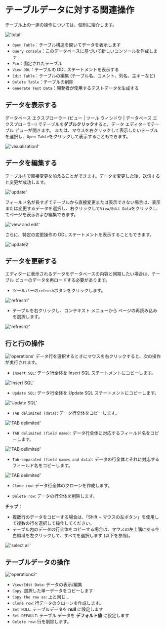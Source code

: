 # テーブルデータに対する関連操作

テーブル上の一連の操作については、個別に紹介します。

!['total'](/image/connection-manage/total.png)

- `Open Table`：テーブル構造を開いてデータを表示します
- `Query console`：このデータベースに基づいて新しいコンソールを作成します
- `Pin`：固定されたテーブル
- `View DDL`：テーブルの DDL ステートメントを表示する
- `Edit Table`：テーブルの編集 (テーブル名、コメント、列名、主キーなど)
- `Delete Table`：テーブルの削除
- `Generate Test Data`：開発者が使用するテストデータを生成する

## データを表示する

データベース エクスプローラー (ビュー | ツール ウィンドウ | データベース エクスプローラー) でテーブルを**ダブルクリック**すると、データ エディターでテーブル ビューが開きます。
または、マウスを右クリックして表示したいテーブルを選択し、`Open Table`をクリックして表示することもできます。

!['visualization1'](/image/connection-manage/visualization1.png)

## データを編集する

テーブル内で直接変更を加えることができます。データを変更した後、送信すると変更が成功します。

!['update'](/image/connection-manage/directUpdate.png)

フィールド名が長すぎてテーブルから直接変更または表示できない場合は、表示または変更するデータを選択し、右クリックして`View/Edit Data`をクリックしてページを表示および編集できます。

!['view and edit'](/image/connection-manage/VE_data.png)

さらに、特定の変更操作の DDL ステートメントを表示することもできます。

!['update2'](/image/connection-manage/update2.png)


## データを更新する

エディターに表示されるデータをデータベースの内容と同期したい場合は、テーブル ビューのデータを再ロードする必要があります。

- ツールバーの`refresh`ボタンをクリックします。

!['refresh1'](/image/connection-manage/refresh1.png)

- テーブルを右クリックし、コンテキスト メニューから ページの再読み込み を選択します。

!['refresh2'](/image/connection-manage/refresh2.png)

## 行と行の操作

!['operations'](/image/connection-manage/operations_data2.png)
データ行を選択するときにマウスを右クリックすると、次の操作が実行されます。

- `Insert SQL`: データ行全体を Insert SQL ステートメントにコピーします。

!['Insert SQL'](/image/connection-manage/Insert_SQL.png)

- `Update SQL`: データ行全体を Update SQL ステートメントにコピーします。

!['Update SQL'](/image/connection-manage/Update_SQL.png)

- `TAB delimited (data)`: データ行全体をコピーします。

!['TAB delimited'](/image/connection-manage/TAB_data.png)

- `TAB delimited (field name)`: データ行全体に対応するフィールド名をコピーします。

!['TAB delimited'](/image/connection-manage/TAB_field.png)

- `Tab-separated (field names and data)`: データの行全体とそれに対応するフィールド名をコピーします。

!['TAB delimited'](/image/connection-manage/TAB_all.png)

- `Clone row`: データ行全体のクローンを作成します。

- `Delete row`: データの行全体を削除します。

**チップ**：
- 複数行のデータをコピーする場合は、「Shift + マウスの左ボタン」を使用して複数の行を選択して操作してください。
- テーブル内のデータの行全体をコピーする場合は、マウスの左上隅にある空白領域を左クリックして、すべてを選択します (以下を参照)。

!['select all'](/image/connection-manage/selectAll.png)

## テーブルデータの操作

!['operations2'](/image/connection-manage/operations_data.png)

- `View/Edit Data`: データの表示/編集
- `Copy`: 選択した単一データをコピーします
- `Copy the row as`: 上と同じ...
- `Clone row`: 行データのクローンを作成します。
- `Set NULL`: テーブルデータを **null** に設定します
- `Set DEFAULT`: テーブル データを **デフォルト値** に設定します
- `Delete row`: 行を削除します。

